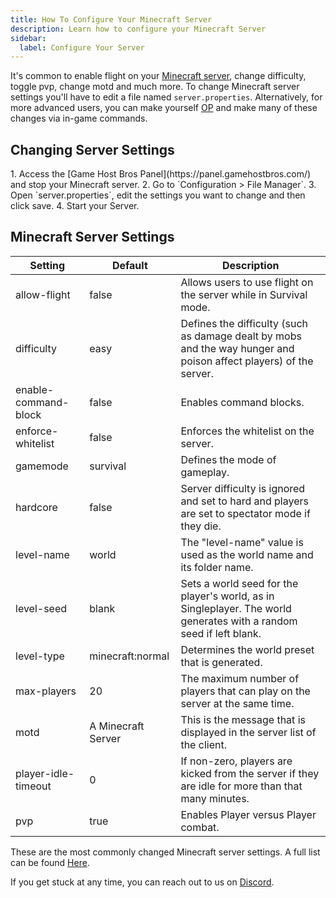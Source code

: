 ```yaml
---
title: How To Configure Your Minecraft Server
description: Learn how to configure your Minecraft Server
sidebar:
  label: Configure Your Server
---
```


It's common to enable flight on your [Minecraft server](https://www.gamehostbros.com/minecraft-server-hosting/), change difficulty, toggle pvp, change motd and much more. To change Minecraft server settings you'll have to edit a file named `server.properties`. Alternatively, for more advanced users, you can make yourself [OP](https://guides.gamehostbros.com/games/minecraft/adding-admins/) and make many of these changes via in-game commands.

## Changing Server Settings

<Steps>
  1. Access the [Game Host Bros Panel](https://panel.gamehostbros.com/) and stop your Minecraft server.
  2. Go to `Configuration > File Manager`.
  3. Open `server.properties`, edit the settings you want to change and then click save.  
  4. Start your Server.
</Steps>

## Minecraft Server Settings

| Setting                          | Default             | Description                                                                                                  |
|----------------------------------|---------------------|--------------------------------------------------------------------------------------------------------------|
| allow-flight                     | false               | Allows users to use flight on the server while in Survival mode.                                             |
| difficulty                       | easy                | Defines the difficulty (such as damage dealt by mobs and the way hunger and poison affect players) of the server. |
| enable-command-block             | false               | Enables command blocks.                                                                                       |
| enforce-whitelist                | false               | Enforces the whitelist on the server.                                                                         |
| gamemode                         | survival            | Defines the mode of gameplay.                                                                                 |
| hardcore                         | false               | Server difficulty is ignored and set to hard and players are set to spectator mode if they die.               |
| level-name                       | world               | The "level-name" value is used as the world name and its folder name.                                         |
| level-seed                       | blank               | Sets a world seed for the player's world, as in Singleplayer. The world generates with a random seed if left blank. |
| level-type                       | minecraft:normal    | Determines the world preset that is generated.                                                                |
| max-players                      | 20                  | The maximum number of players that can play on the server at the same time.                                   |
| motd                             | A Minecraft Server  | This is the message that is displayed in the server list of the client.                     |
| player-idle-timeout              | 0                   | If non-zero, players are kicked from the server if they are idle for more than that many minutes.             |
| pvp                              | true                | Enables Player versus Player combat.                                                                          |

These are the most commonly changed Minecraft server settings. A full list can be found [Here](https://minecraft.fandom.com/wiki/Server.properties).

If you get stuck at any time, you can reach out to us on [Discord](https://discord.gg/FN4XgbAwzr).
